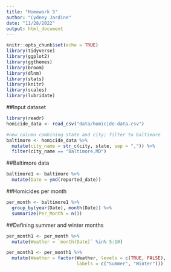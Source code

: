 ```yaml
---
title: "Homework 5"
author: "Cydney Jardine"
date: "11/28/2022"
output: html_document
---
```


```r
knitr::opts_chunk$set(echo = TRUE)
library(tidyverse)
library(ggplot2)
library(ggthemes)
library(broom)
library(dlnm)
library(stats)
library(knitr)
library(scales)
library(lubridate)
```

##Input dataset
```r
library(readr)
homicide_data <- read_csv("data/homicide-data.csv")
```

```r
#new column combining state and city; filter to baltimore
baltimore <- homicide_data %>%
  mutate(city_name = str_c(city, state, sep = ",")) %>%
  filter(city_name == "Baltimore,MD")
```

##Baltimore data
```r
baltimore1 <- baltimore %>%
  mutate(Date = ymd(reported_date))
```

##Homicides per month
```r
per_month <- baltimore1 %>%
  group_by(year(Date), month(Date)) %>%
  summarize(Per_Month = n())
```

##Defining summer and winter months
```r
per_month1 <- per_month %>%
  mutate(Weather = `month(Date)` %in% 5:10)

per_month1 <- per_month1 %>%
  mutate(Weather = factor(Weather, levels = c(TRUE, FALSE),
                          labels = c("Summer", "Winter")))
```